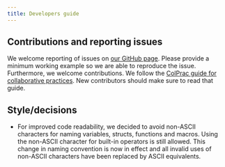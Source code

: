 ```yaml
---
title: Developers guide
---
```


## Contributions and reporting issues

We welcome reporting of issues on [our GitHub
page](https://github.com/Deltares/Wflow.jl/issues/new/choose). Please provide a minimum working
example so we are able to reproduce the issue. Furthermore, we welcome contributions. We follow
the [ColPrac guide for collaborative practices](https://github.com/SciML/ColPrac). New
contributors should make sure to read that guide.

## Style/decisions

- For improved code readability, we decided to avoid non-ASCII characters for naming variables,
  structs, functions and macros. Using the non-ASCII character for built-in operators is still
  allowed. This change in naming convention is now in effect and all invalid uses of non-ASCII
  characters have been replaced by ASCII equivalents.